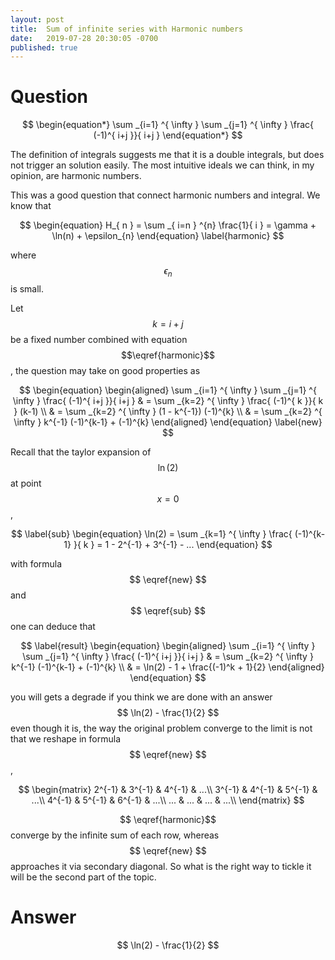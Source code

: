 ---
layout: post
title:  Sum of infinite series with Harmonic numbers
date:   2019-07-28 20:30:05 -0700
published: true
---


# Question

$$
\begin{equation*}
\sum _{i=1} ^{ \infty } \sum _{j=1} ^{ \infty } \frac{ (-1)^{ i+j }}{ i+j }
\end{equation*}
$$

<!--break-->

The definition of integrals suggests me that it is a double integrals, but does not trigger an solution 
easily. The most intuitive ideals we can think, in my opinion, are harmonic numbers.

This was a good question that connect harmonic numbers and integral. We know that 

$$  
\begin{equation}
H_{ n } = \sum _{ i=n } ^{n} \frac{1}{ i } = \gamma + \ln(n) + \epsilon_{n}
\end{equation}
\label{harmonic}
$$

where $$ \epsilon _n $$ is small.  

Let $$ k = i+j $$ be a fixed number combined with equation $$\eqref{harmonic}$$, the question may take on good properties as  

$$ 
\begin{equation}
\begin{aligned}
\sum _{i=1} ^{ \infty } \sum _{j=1} ^{ \infty } \frac{ (-1)^{ i+j }}{ i+j } 
& = \sum _{k=2} ^{ \infty } \frac{ (-1)^{ k }}{ k } (k-1) \\
& = \sum _{k=2} ^{ \infty } (1 - k^{-1}) (-1)^{k} \\
& = \sum _{k=2} ^{ \infty } k^{-1} (-1)^{k-1} + (-1)^{k}
\end{aligned} 
\end{equation}
\label{new}
$$

Recall that the taylor expansion of $$ \ln(2) $$ at point $$ x = 0 $$, 

$$
\label{sub}
\begin{equation}
\ln(2)  = \sum _{k=1} ^{ \infty } \frac{ (-1)^{k-1} }{ k } = 1 - 2^{-1} + 3^{-1} - ...
\end{equation}
$$

with formula $$ \eqref{new} $$ and $$ \eqref{sub} $$ one can deduce that 

$$ 
\label{result}
\begin{equation}
\begin{aligned}
\sum _{i=1} ^{ \infty } \sum _{j=1} ^{ \infty } \frac{ (-1)^{ i+j }}{ i+j } 
& = \sum _{k=2} ^{ \infty } k^{-1} (-1)^{k-1} + (-1)^{k} \\
& = \ln(2) - 1 + \frac{(-1)^k + 1}{2}
\end{aligned}
\end{equation}  
$$

you will gets a degrade if you think we are done with an answer $$ \ln(2) - \frac{1}{2} $$ even though it is, the 
way the original problem converge to the limit is not that we reshape in formula $$ \eqref{new} $$ , 

$$
\begin{matrix}
  2^{-1} &  3^{-1} &  4^{-1} &  ...\\
  3^{-1} &  4^{-1} &  5^{-1} &  ...\\
  4^{-1} &  5^{-1} &  6^{-1} &  ...\\
  ...    &  ...    &  ...    &  ...\\
\end{matrix}
$$

$$ \eqref{harmonic}$$ converge by the infinite sum of each row, whereas $$ \eqref{new} $$ approaches it via 
secondary diagonal. So what is the right way to tickle it will be the second part of the topic.


# Answer
$$ \ln(2) - \frac{1}{2}  $$
